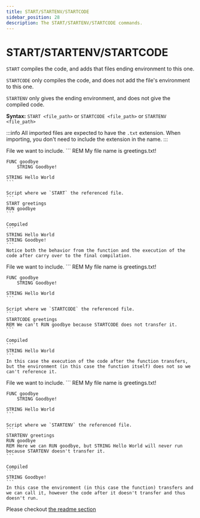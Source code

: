```yaml
---
title: START/STARTENV/STARTCODE
sidebar_position: 28
description: The START/STARTENV/STARTCODE commands.
---
```



# START/STARTENV/STARTCODE

`START` compiles the code, and adds that files ending environment to this one.

`STARTCODE` only compiles the code, and does not add the file's environment to this one.

`STARTENV` only gives the ending environment, and does not give the compiled code.

**Syntax:** `START <file_path>` or `STARTCODE <file_path>` or `STARTENV <file_path>`

:::info
All imported files are expected to have the `.txt` extension. When importing, you don't need
to include the extension in the name.
:::

<Tabs>
 <TabItem value="start_example" label="START" default>
    File we want to include.
    ```
    REM My file name is greetings.txt!

    FUNC goodbye
        STRING Goodbye!

    STRING Hello World
    ```

    Script where we `START` the referenced file.
    ```
    START greetings
    RUN goodbye
    ```

    Compiled
    ```
    STRING Hello World
    STRING Goodbye!
    ```
    Notice both the behavior from the function and the execution of the code after carry over to the final compilation.
 </TabItem>
    
 <TabItem value="startcode_example" label="STARTCODE">
    File we want to include.
    ```
    REM My file name is greetings.txt!

    FUNC goodbye
        STRING Goodbye!

    STRING Hello World
    ```

    Script where we `STARTCODE` the referenced file.
    ```
    STARTCODE greetings
    REM We can't RUN goodbye because STARTCODE does not transfer it.
    ```

    Compiled
    ```
    STRING Hello World
    ```
    In this case the execution of the code after the function transfers, but the environment (in this case the function itself) does not so we can't reference it.
 </TabItem>

 <TabItem value="startenv_example" label="STARTENV">
    File we want to include.
    ```
    REM My file name is greetings.txt!

    FUNC goodbye
        STRING Goodbye!

    STRING Hello World
    ```

    Script where we `STARTENV` the referenced file.
    ```
    STARTENV greetings
    RUN goodbye
    REM Here we can RUN goodbye, but STRING Hello World will never run because STARTENV doesn't transfer it.
    ```

    Compiled
    ```
    STRING Goodbye!
    ```
    In this case the environment (in this case the function) transfers and we can call it, however the code after it doesn't transfer and thus doesn't run.
 </TabItem>
</Tabs>


Please checkout [the readme section](/docs/guides/crash-course/multi-file-projects)